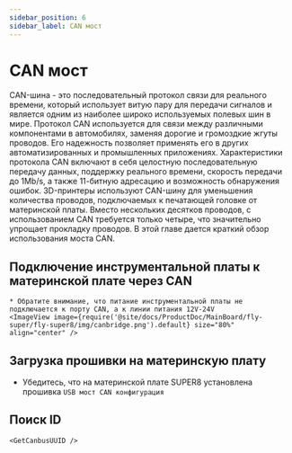 ```yaml
---
sidebar_position: 6
sidebar_label: CAN мост
---
```






# CAN мост

CAN-шина - это последовательный протокол связи для реального времени, который использует витую пару для передачи сигналов и является одним из наиболее широко используемых полевых шин в мире. Протокол CAN используется для связи между различными компонентами в автомобилях, заменяя дорогие и громоздкие жгуты проводов. Его надежность позволяет применять его в других автоматизированных и промышленных приложениях. Характеристики протокола CAN включают в себя целостную последовательную передачу данных, поддержку реального времени, скорость передачи до 1Mb/s, а также 11-битную адресацию и возможность обнаружения ошибок.
3D-принтеры используют CAN-шину для уменьшения количества проводов, подключаемых к печатающей головке от материнской платы. Вместо нескольких десятков проводов, с использованием CAN требуется только четыре, что значительно упрощает прокладку проводов.
В этой главе дается краткий обзор использования моста CAN.

## Подключение инструментальной платы к материнской плате через CAN

    * Обратите внимание, что питание инструментальной платы не подключается к порту CAN, а к линии питания 12V-24V
    <ImageView image={require('@site/docs/ProductDoc/MainBoard/fly-super/fly-super8/img/canbridge.png').default} size="80%" align="center" />


## Загрузка прошивки на материнскую плату

* Убедитесь, что на материнской плате SUPER8 установлена прошивка `USB мост CAN конфигурация`

## Поиск ID

    <GetCanbusUUID />